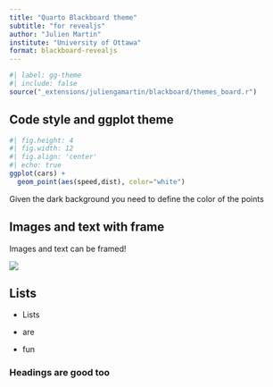 ```yaml
---
title: "Quarto Blackboard theme"
subtitle: "for revealjs"
author: "Julien Martin"
institute: "University of Ottawa"
format: blackboard-revealjs
---
```


<!-- needed if you want the ggplot theme associated -->
```r
#| label: gg-theme
#| include: false 
source("_extensions/juliengamartin/blackboard/themes_board.r")
```

## Code style and ggplot theme

```r
#| fig.height: 4
#| fig.width: 12
#| fig.align: 'center'
#| echo: true
ggplot(cars) +
  geom_point(aes(speed,dist), color="white")
```
Given the dark background you need to define the color of the points

## Images and text with frame

:::{.framed}
Images and text can be framed!
:::

![](https://via.placeholder.com/450x200){.framed}

## Lists

- Lists

- are 

- fun

### Headings are good too